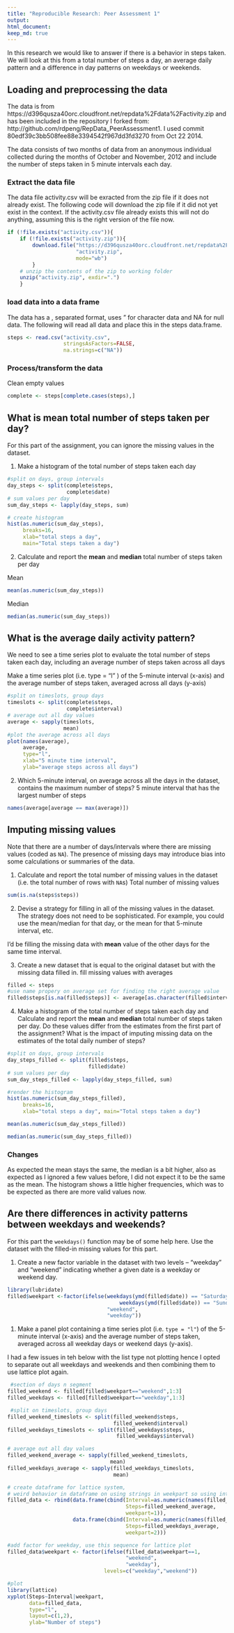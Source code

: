 ```yaml
---
title: "Reproducible Research: Peer Assessment 1"
output: 
html_document:
keep_md: true
---
```

In this research we would like to answer if there is a behavior in steps taken.
We will look at this from a total number of steps a day, 
an average daily pattern 
and a difference in day patterns on weekdays or weekends. 

## Loading and preprocessing the data
The data is from
https://d396qusza40orc.cloudfront.net/repdata%2Fdata%2Factivity.zip
and has been included in the repository I forked from: 
http://github.com/rdpeng/RepData_PeerAssessment1.
I used commit 80edf39c3bb508fee88e3394542f967dd3fd3270 from Oct 22 2014.  

The data consists of two months of data from an anonymous individual
collected during the months of October and November, 2012 and include
the number of steps taken in 5 minute intervals each day.

### Extract the data file
The data file activity.csv will be exracted from the zip file if it does not
already exist. The following code will download the zip file if it did not yet
exist in the context. If the activity.csv file already exists this will not do
anything, assuming this is the right version of the file now.

```r
if (!file.exists("activity.csv")){
    if (!file.exists("activity.zip")){
        download.file("https://d396qusza40orc.cloudfront.net/repdata%2Fdata%2Factivity.zip",
                      "activity.zip",
                      mode="wb")
        }
    # unzip the contents of the zip to working folder
    unzip("activity.zip", exdir=".")
    }
```

### load data into a data frame
The data has a , separated format, uses " for character data and NA for null
data. The following will read all data and place this in the steps data.frame.
```r
steps <- read.csv("activity.csv", 
                  stringsAsFactors=FALSE, 
                  na.strings=c("NA"))
```

### Process/transform the data
Clean empty values
```r
complete <- steps[complete.cases(steps),]
```

## What is mean total number of steps taken per day?
For this part of the assignment, you can ignore the missing values in
the dataset.

1. Make a histogram of the total number of steps taken each day
```r
#split on days, group intervals
day_steps <- split(complete$steps, 
                   complete$date)
# sum values per day
sum_day_steps <- lapply(day_steps, sum)

# create histogram
hist(as.numeric(sum_day_steps),
     breaks=16, 
     xlab="total steps a day",
     main="Total steps taken a day")
```

2. Calculate and report the **mean** and **median** total number of steps taken per day

Mean
```r
mean(as.numeric(sum_day_steps))
```

Median
```r
median(as.numeric(sum_day_steps))
```

## What is the average daily activity pattern?
We need to see a time series plot to evaluate the total number of steps 
taken each day, including an average number of steps taken across all days

Make a time series plot (i.e.  type = "l" ) of the 5-minute interval (x-axis) and the average number of steps taken, averaged across all days (y-axis)
```r
#split on timeslots, group days
timeslots <- split(complete$steps, 
                   complete$interval)
# average out all day values
average <- sapply(timeslots,
                  mean)
#plot the average across all days
plot(names(average), 
     average, 
     type="l", 
     xlab="5 minute time interval", 
     ylab="average steps across all days")
```

2. Which 5-minute interval, on average across all the days in the dataset, contains the maximum number of steps?
5 minute interval that has the largest number of steps
```r
names(average[average == max(average)])
```

## Imputing missing values
Note that there are a number of days/intervals where there are missing
values (coded as `NA`). The presence of missing days may introduce
bias into some calculations or summaries of the data.

1. Calculate and report the total number of missing values in the dataset (i.e. the total number of rows with `NA`s)
Total number of missing values
```r
sum(is.na(steps$steps))
```

2. Devise a strategy for filling in all of the missing values in the dataset. The strategy does not need to be sophisticated. For example, you could use the mean/median for that day, or the mean for that 5-minute interval, etc.

I'd be filling the missing data with **mean** value of the other days for the same time interval.

3. Create a new dataset that is equal to the original dataset but with the missing data filled in.
fill missing values with averages
```r
filled <- steps
#use name propery on average set for finding the right average value
filled$steps[is.na(filled$steps)] <- average[as.character(filled$interval[is.na(filled$steps)])]
```

4. Make a histogram of the total number of steps taken each day and Calculate and report the **mean** and **median** total number of steps taken per day. Do these values differ from the estimates from the first part of the assignment? What is the impact of imputing missing data on the estimates of the total daily number of steps?
```r
#split on days, group intervals
day_steps_filled <- split(filled$steps, 
                          filled$date)
# sum values per day
sum_day_steps_filled <- lapply(day_steps_filled, sum)

#render the histogram
hist(as.numeric(sum_day_steps_filled),
     breaks=16,
     xlab="total steps a day", main="Total steps taken a day")
```

```r
mean(as.numeric(sum_day_steps_filled))
```

```r
median(as.numeric(sum_day_steps_filled))
```

### Changes
As expected the mean stays the same, the median is a bit higher, also as 
expected as I ignored a few values before, I did not expect it to be the
same as the mean. The histogram shows a little higher frequencies, which 
was to be expected as there are more valid values now.


## Are there differences in activity patterns between weekdays and weekends?
For this part the `weekdays()` function may be of some help here. Use
the dataset with the filled-in missing values for this part.

1. Create a new factor variable in the dataset with two levels -- "weekday" and "weekend"
indicating whether a given date is a weekday or weekend day.
```r
library(lubridate)
filled$weekpart <-factor(ifelse(weekdays(ymd(filled$date)) == "Saturday" | 
                                    weekdays(ymd(filled$date)) == "Sunday",
                                "weekend",
                                "weekday"))
```

1. Make a panel plot containing a time series plot (i.e. `type = "l"`) of the 5-minute interval (x-axis) and the average number of steps taken, averaged across all weekday days or weekend days (y-axis).

I had a few issues in teh below with the list type not plotting hence I opted to
separate out all weekdays and weekends and then combining them to use
lattice plot again.

```r
 #section of days n segment
filled_weekend <- filled[filled$weekpart=="weekend",1:3]
filled_weekdays <- filled[filled$weekpart=="weekday",1:3]

 #split on timeslots, group days
filled_weekend_timeslots <- split(filled_weekend$steps, 
                                  filled_weekend$interval)
filled_weekdays_timeslots <- split(filled_weekdays$steps, 
                                   filled_weekdays$interval)

# average out all day values
filled_weekend_average <- sapply(filled_weekend_timeslots, 
                                 mean)
filled_weekdays_average <- sapply(filled_weekdays_timeslots, 
                                  mean)

# create dataframe for lattice system, 
# weird behavior in dataframe on using strings in weekpart so using integer
filled_data <- rbind(data.frame(cbind(Interval=as.numeric(names(filled_weekend_average)), 
                                      Steps=filled_weekend_average, 
                                      weekpart=1)),
                     data.frame(cbind(Interval=as.numeric(names(filled_weekdays_average)), 
                                      Steps=filled_weekdays_average, 
                                      weekpart=2)))

#add factor for weekday, use this sequence for lattice plot
filled_data$weekpart <- factor(ifelse(filled_data$weekpart==1,
                                      "weekend",
                                      "weekday"),
                               levels=c("weekday","weekend"))

#plot
library(lattice)
xyplot(Steps~Interval|weekpart, 
       data=filled_data, 
       type="l", 
       layout=c(1,2), 
       ylab="Number of steps")
```
